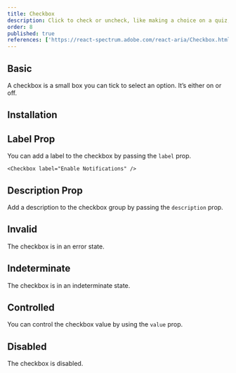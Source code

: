 ```yaml
---
title: Checkbox
description: Click to check or uncheck, like making a choice on a quiz, simple and straightforward for quick decisions.
order: 8
published: true
references: ['https://react-spectrum.adobe.com/react-aria/Checkbox.html#props']
---
```


## Basic

A checkbox is a small box you can tick to select an option. It’s either on or off.

<Demo center component='forms/checkbox/checkbox-demo' />

## Installation

<Install component='checkbox' />

## Label Prop

You can add a label to the checkbox by passing the `label` prop.

```
<Checkbox label="Enable Notifications" />
```

## Description Prop

Add a description to the checkbox group by passing the `description` prop.

<Demo center component='forms/checkbox/checkbox-description-demo' />

## Invalid

The checkbox is in an error state.

<Demo center component='forms/checkbox/checkbox-invalid-demo' />

## Indeterminate

The checkbox is in an indeterminate state.

<Demo center component='forms/checkbox/checkbox-indeterminate-demo' />

## Controlled

You can control the checkbox value by using the `value` prop.

<Demo center component='forms/checkbox/checkbox-controlled-demo' />

## Disabled

The checkbox is disabled.

<Demo center component='forms/checkbox/checkbox-disabled-demo' />

